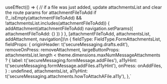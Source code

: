 
 useEffect(() => {
    // if a file was just added, update attachmentsList and clear the route params for attachmentFileToAdd
    if (!_.isEmpty(attachmentFileToAdd) && !attachmentsList.includes(attachmentFileToAdd)) {
      addAttachment(attachmentFileToAdd)
      navigation.setParams({ attachmentFileToAdd: {} })
    }
  }, [attachmentFileToAdd, attachmentsList, addAttachment, navigation])\n
{
    fieldType: FieldType.FormAttachmentsList,
    fieldProps: {
    originHeader: t('secureMessaging.drafts.edit'),
    removeOnPress: removeAttachment,
    largeButtonProps:
        attachmentsList.length < theme.dimensions.maxNumMessageAttachments
        ? {
            label: t('secureMessaging.formMessage.addFiles'),
            a11yHint: t('secureMessaging.formMessage.addFiles.a11yHint'),
            onPress: onAddFiles,
            }
        : undefined,
    attachmentsList,
    a11yHint: t('secureMessaging.attachments.howToAttachAFile.a11y'),
},`

<HooksInfo componentName="useAttachments" example={exampleString}/>
